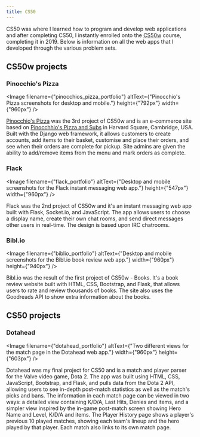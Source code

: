 ```yaml
---
title: CS50
---
```


CS50 was where I learned how to program and develop web applications and after completing CS50, I instantly enrolled onto the <abbr title="CS50's Web Programming with Python and JavaScript course">CS50w</abbr> course, completing it in 2019. Below is information on all the web apps that I developed through the various problem sets.

## CS50w projects
### Pinocchio's Pizza
<Image filename={"pinocchios_pizza_portfolio"} altText={"Pinocchio's Pizza screenshots for desktop and mobile."} height={"792px"} width={"960px"} />

<a href="http://arkkenarch.pythonanywhere.com/">Pinocchio's Pizza</a> was the 3rd project of CS50w and is an e-commerce site based on <a href="https://www.pinocchiospizza.net/">Pinocchhio's Pizza and Subs</a> in Harvard Square, Cambridge, USA.
Built with the Django web framework, it allows customers to create accounts, add items to their basket, customise and place their orders, and see when their orders are complete for pickup.
Site admins are given the ability to add/remove items from the menu and mark orders as complete.

### Flack

<Image filename={"flack_portfolio"} altText={"Desktop and mobile screenshots for the Flack instant messaging web app."} height={"547px"} width={"960px"} />

Flack was the 2nd project of CS50w and it's an instant messaging web app built with Flask, Socket.io, and JavaScript. The app allows users to choose a display name, create their own chat rooms, and send direct messages other users in real-time. The design is based upon IRC chatrooms.

### Bibl.io
<Image filename={"biblio_portfolio"} altText={"Desktop and mobile screenshots for the Bibl.io book review web app."} width={"960px"} height={"940px"} />

Bibl.io was the result of the first project of CS50w - Books. It's a book review website built with HTML, CSS, Bootstrap, and Flask, that allows users to rate and review thousands of books. The site also uses the Goodreads API to show extra information about the books.

## CS50 projects
### Dotahead

<Image filename={"dotahead_portfolio"} altText={"Two different views for the match page in the Dotahead web app."} width={"960px"} height={"603px"} />

Dotahead was my final project for CS50 and is a match and player parser for the Valve video game, Dota 2.
The app was built using HTML, CSS, JavaScript, Bootstrap, and Flask, and pulls data from the Dota 2 API, allowing users to see in-depth post-match statistics as well as the match's picks and bans.
The information in each match page can be viewed in two ways: a detailed view containing K/D/A, Last Hits, Denies and items, and a simpler view inspired by the in-game post-match screen showing Hero Name and Level, K/D/A and items.
The Player History page shows a player's previous 10 played matches, showing each team's lineup and the hero played by that player. Each match also links to its own match page.
